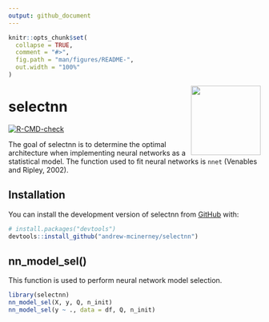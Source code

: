 ```yaml
---
output: github_document
---
```


<!-- README.md is generated from README.Rmd. Please edit that file -->

```r
knitr::opts_chunk$set(
  collapse = TRUE,
  comment = "#>",
  fig.path = "man/figures/README-",
  out.width = "100%"
)
```

<img src="man/figures/logo.png" align="right" height="139" />

# selectnn


<!-- badges: start -->
[![R-CMD-check](https://github.com/andrew-mcinerney/selectnn/workflows/R-CMD-check/badge.svg)](https://github.com/andrew-mcinerney/selectnn/actions)
<!-- badges: end -->

The goal of selectnn is to determine the optimal architecture when implementing
neural networks as a statistical model.
The function used to fit neural networks is `nnet` (Venables and Ripley,
2002).


## Installation

You can install the development version of selectnn from [GitHub](https://github.com/) with:

``` r
# install.packages("devtools")
devtools::install_github("andrew-mcinerney/selectnn")
```


## nn_model_sel()

This function is used to perform neural network model selection.

```r
library(selectnn)
nn_model_sel(X, y, Q, n_init)
nn_model_sel(y ~ ., data = df, Q, n_init)
```
